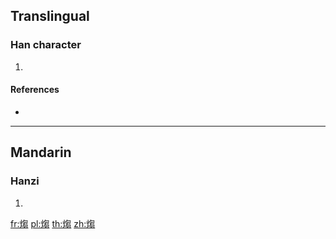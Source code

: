 {{character info/new}}
==Translingual==

===Han character===
{{Han char|rn=86|rad=火|as=10|sn=14|four=|canj=FPUU}}

# {{defn|Han|sort=火10}}

====References====
* {{Han ref|kx=0678.230|dkj=19270|hdz=32224.050|uh=717C|ud=29052}}

----

==Mandarin==

===Hanzi===
{{cmn-hanzi|pin=[[chǎo]] ([[chao3]])|wg=ch'ao<sup>3</sup>}}

# {{defn|lang=cmn|sort=火10}}

[[fr:煼]]
[[pl:煼]]
[[th:煼]]
[[zh:煼]]